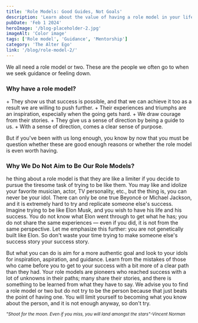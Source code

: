 ```yaml
---
title: 'Role Models: Good Guides, Not Goals'
description: 'Learn about the value of having a role model in your life, any why you should have one.'
pubDate: 'Feb 1 2024'
heroImage: '/blog-placeholder-2.jpg'
imageAlt: 'Color image'
tags: ['Role model', 'Guidance', 'Mentorship']
category: 'The Alter Ego'
link: '/blog/role-model-2/'
---
```





We all need a role model or two. These are the people we often go to when we seek guidance or feeling down.

<h3>Why have a role model?</h3>
+ They show us that success is possible, and that we can achieve it too as a result we are willing to push further.
+ Their experiences and triumphs are an inspiration, especially when the going gets hard.
+ We draw courage from their stories.
+ They give us a sense of direction by being a guide to us.
+ With a sense of direction, comes a clear sense of purpose.

But if you've been with us long enough, you know by now that you must be question whether these are good enough reasons or whether the role model is even worth having.

<h3>Why We Do Not Aim to Be Our Role Models?</h3>

he thing about a role model is that they are like a limiter if you decide to pursue the tiresome task of trying to 
be like them. You may like and idolize your favorite musician, actor, TV personality, etc., but the thing is, you can 
never be your idol. There can only be one true Beyoncé or 
Michael Jackson, and it is extremely hard to try and replicate someone else's success. Imagine trying to be like Elon Musk, and you wish to have his life and his success.
You do not know what Elon went through to get what he has; you do not share the same experiences — even if you did,
it is not from the same perspective. Let me emphasize this further: you are not genetically built like Elon. So don't waste your time trying to make someone else's success story your success story.

But what you can do is aim for a more authentic goal and look to your idols for inspiration, aspiration, and guidance. 
Learn from the mistakes of those who came before you to get to your success with a bit more of a clear path than they 
had. Your role models are pioneers who reached success with a lot of unknowns in their paths; many share their stories, 
and there is something to be learned from what they have to say. We advise you to find a role model or two but do not 
try to be the person because that just beats the point of having one. You will limit yourself to becoming what you 
know about the person, and it is not enough anyway, so don't try.

<p><i><small>"Shoot for the moon. Even if you miss, you will land amongst the stars"-Vincent Norman</small></i></p> 
